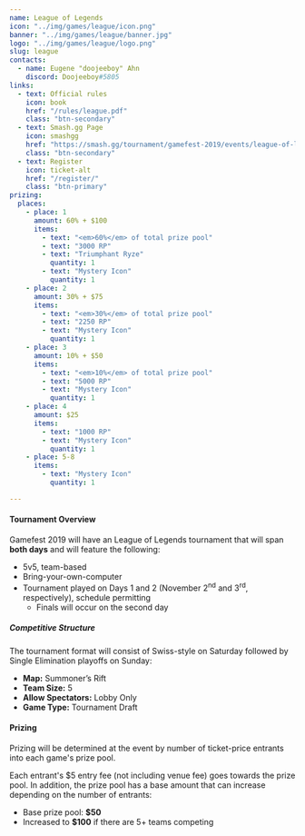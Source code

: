 ---
name: League of Legends
icon: "../img/games/league/icon.png"
banner: "../img/games/league/banner.jpg"
logo: "../img/games/league/logo.png"
slug: league
contacts:
  - name: Eugene "doojeeboy" Ahn
    discord: Doojeeboy#5805
links:
  - text: Official rules
    icon: book
    href: "/rules/league.pdf"
    class: "btn-secondary"
  - text: Smash.gg Page
    icon: smashgg
    href: "https://smash.gg/tournament/gamefest-2019/events/league-of-legends-5v5-byoc"
    class: "btn-secondary"
  - text: Register
    icon: ticket-alt
    href: "/register/"
    class: "btn-primary"
prizing:
  places:
    - place: 1
      amount: 60% + $100
      items:
        - text: "<em>60%</em> of total prize pool"
        - text: "3000 RP"
        - text: "Triumphant Ryze"
          quantity: 1
        - text: "Mystery Icon"
          quantity: 1
    - place: 2
      amount: 30% + $75
      items:
        - text: "<em>30%</em> of total prize pool"
        - text: "2250 RP"
        - text: "Mystery Icon"
          quantity: 1
    - place: 3
      amount: 10% + $50
      items:
        - text: "<em>10%</em> of total prize pool"
        - text: "5000 RP"
        - text: "Mystery Icon"
          quantity: 1
    - place: 4
      amount: $25
      items:
        - text: "1000 RP"
        - text: "Mystery Icon"
          quantity: 1
    - place: 5-8
      items:
        - text: "Mystery Icon"
          quantity: 1

---

#### Tournament Overview

Gamefest 2019 will have an League of Legends tournament that will span **both days** and will feature the following:

- 5v5, team-based
- Bring-your-own-computer
- Tournament played on Days 1 and 2 (November 2<sup>nd</sup> and 3<sup>rd</sup>, respectively), schedule permitting
  - Finals will occur on the second day

##### Competitive Structure

The tournament format will consist of Swiss-style on Saturday followed by Single Elimination playoffs on Sunday:

- **Map:** Summoner’s Rift
- **Team Size:** 5
- **Allow Spectators:** Lobby Only
- **Game Type:** Tournament Draft

<Section>

#### Prizing

Prizing will be determined at the event by number of ticket-price entrants into each game's prize pool.


Each entrant's $5 entry fee (not including venue fee) goes towards the prize pool. In addition, the prize pool has a base amount that can increase depending on the number of entrants:

- Base prize pool: **$50**
- Increased to **$100** if there are 5+ teams competing

<Prizing prizing={props.prizing} /></Section>
<Section><Contact contacts={props.contacts} /></Section>

